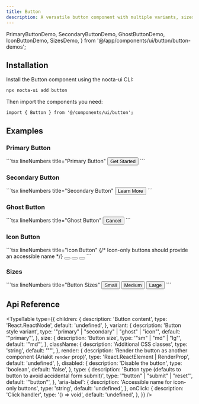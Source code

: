 ```yaml
---
title: Button
description: A versatile button component with multiple variants, sizes and dark mode support
---
```


  PrimaryButtonDemo,
  SecondaryButtonDemo,
  GhostButtonDemo,
  IconButtonDemo,
  SizesDemo,
} from '@/app/components/ui/button/button-demos';

## Installation
<Steps>
<Step>
Install the Button component using the nocta-ui CLI:

```bash lineNumbers title="Terminal"
npx nocta-ui add button
```
</Step>
<Step>
Then import the components you need:

```tsx lineNumbers title="Import"
import { Button } from '@/components/ui/button';
```
</Step>
</Steps>

## Examples

### Primary Button

<DocsTabs defaultValue="preview">
  <DocsTab value="preview" lineNumbers title="Preview">
    <PrimaryButtonDemo />
  </DocsTab>
  <DocsTab value="code" lineNumbers title="Code">
    ```tsx lineNumbers title="Primary Button"
    <Button>Get Started</Button>
    ```
  </DocsTab>
</DocsTabs>

### Secondary Button

<DocsTabs defaultValue="preview">
  <DocsTab value="preview" lineNumbers title="Preview">
    <SecondaryButtonDemo />
  </DocsTab>
  <DocsTab value="code" lineNumbers title="Code">
    ```tsx lineNumbers title="Secondary Button"
    <Button variant="secondary">Learn More</Button>
    ```
  </DocsTab>
</DocsTabs>

### Ghost Button

<DocsTabs defaultValue="preview">
  <DocsTab value="preview" lineNumbers title="Preview">
    <GhostButtonDemo />
  </DocsTab>
  <DocsTab value="code" lineNumbers title="Code">
    ```tsx lineNumbers title="Ghost Button"
    <Button variant="ghost">Cancel</Button>
    ```
  </DocsTab>
</DocsTabs>

### Icon Button

<DocsTabs defaultValue="preview">
  <DocsTab value="preview" lineNumbers title="Preview">
    <IconButtonDemo />
  </DocsTab>
  <DocsTab value="code" lineNumbers title="Code">
    ```tsx lineNumbers title="Icon Button"
    {/* Icon-only buttons should provide an accessible name */}
    <Button variant="icon" size="sm" aria-label="Add">
      <PlusIcon className="w-4 h-4" />
    </Button>
    <Button variant="icon" size="md" aria-label="Download">
      <DownloadIcon className="w-5 h-5" />
    </Button>
    <Button variant="icon" size="lg" aria-label="Settings">
      <SettingsIcon className="w-6 h-6" />
    </Button>
    ```
  </DocsTab>
</DocsTabs>

### Sizes

<DocsTabs defaultValue="preview">
  <DocsTab value="preview" lineNumbers title="Preview">
    <SizesDemo />
  </DocsTab>
  <DocsTab value="code" lineNumbers title="Code">
    ```tsx lineNumbers title="Button Sizes"
    <Button size="sm">Small</Button>
    <Button size="md">Medium</Button>
    <Button size="lg">Large</Button>
    ```
  </DocsTab>
</DocsTabs>

## Api Reference

<TypeTable
  type={{
    children: {
      description: 'Button content',
      type: 'React.ReactNode',
      default: 'undefined',
    },
    variant: {
      description: 'Button style variant',
      type: '"primary" | "secondary" | "ghost" | "icon"',
      default: '"primary"',
    },
    size: {
      description: 'Button size',
      type: '"sm" | "md" | "lg"',
      default: '"md"',
    },
    className: {
      description: 'Additional CSS classes',
      type: 'string',
      default: '""',
    },
    render: {
      description: 'Render the button as another component (Ariakit `render` prop)',
      type: 'React.ReactElement | RenderProp',
      default: 'undefined',
    },
    disabled: {
      description: 'Disable the button',
      type: 'boolean',
      default: 'false',
    },
    type: {
      description: 'Button type (defaults to button to avoid accidental form submit)',
      type: '"button" | "submit" | "reset"',
      default: '"button"',
    },
    'aria-label': {
      description: 'Accessible name for icon-only buttons',
      type: 'string',
      default: 'undefined',
    },
    onClick: {
      description: 'Click handler',
      type: '() => void',
      default: 'undefined',
    },
  }}
/>
